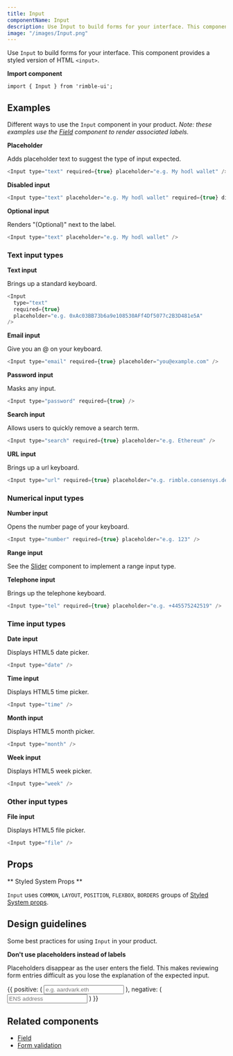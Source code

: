 ```yaml
---
title: Input
componentName: Input
description: Use Input to build forms for your interface. This component provides a styled version of HTML <input>.
image: "/images/Input.png"
---
```


Use `Input` to build forms for your interface. This component provides a styled version of HTML `<input>`.

**Import component**

```lang=jsx
import { Input } from 'rimble-ui';
```

## Examples

Different ways to use the `Input` component in your product. _Note: these examples use the [Field](/components/rimble-ui/Field) component to render associated labels._

**Placeholder**

Adds placeholder text to suggest the type of input expected.

```js is=react-live
<Input type="text" required={true} placeholder="e.g. My hodl wallet" />
```

**Disabled input**

```js is=react-live
<Input type="text" placeholder="e.g. My hodl wallet" required={true} disabled />
```

**Optional input**

Renders "(Optional)" next to the label.

```js is=react-live
<Input type="text" placeholder="e.g. My hodl wallet" />
```

### Text input types

**Text input**

Brings up a standard keyboard.

```js is=react-live
<Input
  type="text"
  required={true}
  placeholder="e.g. 0xAc03BB73b6a9e108530AFf4Df5077c2B3D481e5A"
/>
```

**Email input**

Give you an @ on your keyboard.

```js is=react-live
<Input type="email" required={true} placeholder="you@example.com" />
```

**Password input**

Masks any input.

```js is=react-live
<Input type="password" required={true} />
```

**Search input**

Allows users to quickly remove a search term.

```js is=react-live
<Input type="search" required={true} placeholder="e.g. Ethereum" />
```

**URL input**

Brings up a url keyboard.

```js is=react-live
<Input type="url" required={true} placeholder="e.g. rimble.consensys.design" />
```

### Numerical input types

**Number input**

Opens the number page of your keyboard.

```js is=react-live
<Input type="number" required={true} placeholder="e.g. 123" />
```

**Range input**

See the [Slider](/components/rimble-ui/Slider) component to implement a range input type.

**Telephone input**

Brings up the telephone keyboard.

```js is=react-live
<Input type="tel" required={true} placeholder="e.g. +445575242519" />
```

### Time input types

**Date input**

Displays HTML5 date picker.

```js is=react-live
<Input type="date" />
```

**Time input**

Displays HTML5 time picker.

```js is=react-live
<Input type="time" />
```

**Month input**

Displays HTML5 month picker.

```js is=react-live
<Input type="month" />
```

**Week input**

Displays HTML5 week picker.

```js is=react-live
<Input type="week" />
```

### Other input types

**File input**

Displays HTML5 file picker.

```js is=react-live
<Input type="file" />
```

## Props

<PropsTable propMetaData={props.propMetaData} />

** Styled System Props **

`Input` uses `COMMON`, `LAYOUT`, `POSITION`, `FLEXBOX`, `BORDERS` groups of [Styled System props](/components/rimble-ui/system-props).

## Design guidelines

Some best practices for using `Input` in your product.

**Don't use placeholders instead of labels**

Placeholders disappear as the user enters the field. This makes reviewing form entries difficult as you lose the explanation of the expected input.

<DoDont>
  {{
    positive: (
      <Box>
        <Field label="ENS address">
          <Input
            type="text"
            width="100%"
            required={true}
            placeholder="e.g. aardvark.eth"
          />
        </Field>
      </Box>
    ),
    negative: (
      <Box>
        <Field>
          <Input
            type="text"
            width="100%"
            required={true}
            placeholder="ENS address"
          />
        </Field>
      </Box>
    )
  }}
</DoDont>

## Related components

- [Field](/components/rimble-ui/Field)
- [Form validation](/components/rimble-ui/Form)

